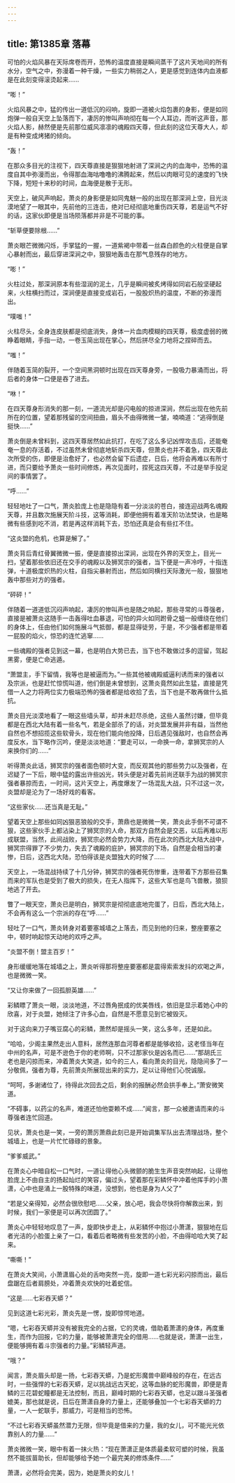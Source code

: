 ```yaml
---
---
---
```

title: 第1385章 落幕
---



可怕的火焰风暴在天际席卷而开，恐怖的温度直接是瞬间蒸干了这片天地间的所有水分，空气之中，弥漫着一种干燥，一些实力稍弱之人，更是感觉到连体内血液都是在此刻变得滚烫起来……

“嘭！”

火焰风暴之中，猛的传出一道低沉的闷响，旋即一道被火焰包裹的身影，便是如同炮弹一般自天空上坠落而下，凄厉的惨叫声响彻在每一个人耳边，而听这声音，那火焰人影，赫然便是先前那位威风凛凛的魂殿四天尊，但此刻的这位天尊大人，却是有种变成烤猪的倾向。

“轰！”

在那众多目光的注视下，四天尊直接是狠狠地射进了深涧之内的血海中，恐怖的温度自其中弥漫而出，令得那血海咕噜噜的沸腾起来，然后以肉眼可见的速度的飞快下降，短短十来秒的时间，血海便是散于无形。

天空上，破风声响起，萧炎的身影便是如同鬼魅一般的出现在那深涧上空，目光淡漠地望了一眼其中，先前他的三连击，绝对已经彻底地重伤四天尊，若是运气不好的话，这家伙即便是当场陨落都并非是不可能的事。

“斩草便要除根……”

萧炎眼芒微微闪烁，手掌猛的一握，一道紫褐中带着一丝森白颜色的火柱便是自掌心暴射而出，最后穿进深涧之中，狠狠地轰击在那气息残存的地方。

“嘭！”

火柱过处，那深涧原本有些湿润的泥土，几乎是瞬间被炙烤得如同岩石般坚硬起来，火柱横扫而过，深涧便是直接变成岩石，一股股炽热的温度，不断的弥漫而出。

“噗嗤！”

火柱尽头，全身连皮肤都是彻底消失，身体一片血肉模糊的四天尊，极度虚弱的微睁着眼睛，手指一动，一卷玉简出现在掌心，然后拼尽全力地将之捏碎而去。

“嗤！”

伴随着玉简的裂开，一个空间黑洞顿时出现在四天尊身旁，一股吸力暴涌而出，将后者的身体一口便是吞了进去。

“咻！”

在四天尊身形消失的那一刻，一道流光却是闪电般的掠进深涧，然后出现在他先前所在的位置，望着那残留的空间扭曲，眉头不由得微微一皱，喃喃道：“逃得倒是挺快……”

萧炎倒是未曾料到，这四天尊居然如此抗打，在吃了这么多记凶悍攻击后，还能奄奄一息的存活着，不过虽然未曾彻底地斩杀四天尊，但萧炎也并不着急，四天尊此次所受的伤，即便是治愈好了，也必然会留下后遗症，日后，他将会再难以有所寸进，而只要给予萧炎一些时间修炼，再次见面时，捏死这四天尊，不过是举手投足间的事情罢了。

“呼……”

轻轻地吐了一口气，萧炎脸庞上也是隐隐有着一分淡淡的苍白，接连迎战两名魂殿天尊，并且数次施展天阶斗技，这等消耗，即便他拥有着准天阶功法焚诀，也是略微有些感到吃不消，若是再这样消耗下去，恐怕还真是会有些扛不住。

“这炎盟的危机，也算是解了。”

萧炎背后青红骨翼微微一振，便是直接掠出深涧，出现在外界的天空上，目光一扫，望着那些依旧还在交手的魂殿以及狮冥宗的强者，当下便是一声冷哼，十指连弹，十道极度炽热的火柱，自指尖暴射而出，然后如同横扫天际激光一般，狠狠地轰中那些对方的强者。

“砰砰！”

伴随着一道道低沉闷声响起，凄厉的惨叫声也是随之响起，那些寻常的斗尊强者，直接是被萧炎这随手一击轰得吐血暴退，可怕的异火如同跗骨之蛆一般缠绕在他们的身体上，任由他们如何施展斗气抵御，都是显得徒劳，于是，不少强者都是带着一屁股的焰火，惊恐的连忙逃窜……

一些魂殿的强者见到这一幕，也是明白大势已去，当下也不敢做过多的逗留，驾起黑雾，便是亡命逃遁。

“萧盟主，手下留情，我等也是被逼而为。”一些其他被魂殿威逼利诱而来的强者以及宗派，也是赶忙惊慌叫道，他们倒是未曾想到，这萧炎竟然如此生猛，直接是凭借一人之力将两位实力极端恐怖的强者都是给收拾了去，当下也是不敢再做什么抵抗。

萧炎目光淡漠地看了一眼这些墙头草，却并未赶尽杀绝，这些人虽然讨嫌，但毕竟都是在西北大陆有着一些名气，若是全部杀了的话，对炎盟发展并非有益，当然他自然也不想招揽这些软骨头，现在他们能向他投降，日后遇见强敌时，也自然会再度反水，当下略作沉吟，便是淡淡地道：“要走可以，一命换一命，拿狮冥宗的人来换你们的……”

听得萧炎此话，狮冥宗的强者面色顿时大变，而反观其他的那些势力以及强者，在迟疑了一下后，眼中猛的露出许些凶光，转头便是对着先前尚还联手为战的狮冥宗强者暴掠而去，一时间，这片天空上，再度爆发了一场混乱大战，只不过这一次，炎盟却是沦为了一场好戏的看客。

“这些家伙……还当真是无耻。”

望着天空上那些如同凶狠恶狼般的交手，萧鼎也是微微一笑，萧炎此手倒不可谓不狠，这些家伙手上都沾染上了狮冥宗的人命，那双方自然会是交恶，以后再难以形成联盟，当然，此间战败，狮冥宗必然会势力大降，而在此次的西北大陆大战中，狮冥宗得罪了不少势力，失去了魂殿的庇护，狮冥宗的下场，自然是会相当的凄惨，日后，这西北大陆，恐怕得该是炎盟独大的时候了……

天空上，一场混战持续了十几分钟，狮冥宗的强者死伤惨重，连带着下方那些召集而来的军队也是受到了极大的损失，在无人指挥下，这些大军也是鸟飞兽散，狼狈地逃了开去。

瞥了一眼天空，萧炎已是明白，狮冥宗是彻彻底底地完蛋了，日后，西北大陆上，不会再有这么一个宗派的存在“呼……”

轻吐了一口气，萧炎转身对着要塞城墙之上落去，而见到他的归来，整座要塞之中，顿时响起惊天动地的欢呼之声。

“炎盟不倒！盟主百岁！”

身形缓缓地落在城墙之上，萧炎听得那将整座要塞都是震得索索发抖的欢喝之声，也是微微一笑。

“又让你来做了一回孤胆英雄……”

彩鳞瞟了萧炎一眼，淡淡地道，不过唇角抿成的优美唇线，依旧是显示着她心中的欣喜，对于炎盟，她倾注了许多心血，自然是不愿意见到它被毁灭。

对于这向来刀子嘴豆腐心的彩鳞，萧然却是摇头一笑，这么多年，还是如此。

“哈哈，少阁主果然走出人意料，居然连那血河尊者都是能够收拾，这老怪当年在中州的名声，可是不逊色于你的老师啊，只不过那家伙是凶名而已……”那胡氏三老也是闪掠而来，冲着萧炎大笑道，如今的三人，看向萧炎的目光，隐隐间多了一分敬佩，强者为尊，先前萧炎所展现出来的实力，足以让得他们心悦诚服。

“呵呵，多谢诸位了，待得此次回去之后，剩余的报酬必然会拱手奉上。”萧安微笑道。

“不碍事，以药尘的名声，难道还怕他耍赖不成……”闻言，那一众被邀请而来的斗尊强者连忙回道。

见状，萧炎也是一笑，一旁的萧厉萧鼎此刻已是开始调集军队出去清理战场，整个城墙上，也是一片忙忙碌碌的景象。

“爹爹威武。”

在萧炎心中暗自松一口气时，一道让得他心头微颤的脆生生声音突然响起，让得他脸庞上不由自主的扬起灿烂的笑容，偏过头，望着那在彩鳞怀中冲着他挥手的小萧潇，心中也是涌上一股特殊的味道，没想到，他也是身为人父了”

“若是父亲得知，必然会很欣慰吧……父亲，放心吧，我会尽快将你解救出来，到时候，我们一家便是可以再次团圆了。”

萧炎心中轻轻地叹息了一声，旋即快步走上，从彩鳞怀中抱过小萧潇，狠狠地在后者光洁的小脸蛋上亲了一口，看着后者略微有些发苦的小脸，不由得哈哈大笑了起来。

“嘶嘶！”

在萧炎大笑间，小萧潇眉心处的舌吻突然一亮，旋即一道七彩光彩闪掠而出，最后盘踞在后者肩膀处，冲着萧炎欢快的吐着蛇信。

“这是……七彩吞天蟒？”

见到这道七彩光彩，萧炎先是一愣，旋即惊愕地道。

“嗯，七彩吞天蟒并没有被我完全的占据，它的灵魂，借助着萧潇的身体，再度重生，而作为回报，它的力量，能够被萧潇完全的借用……也就是说，萧潇一出生，便能够拥有着斗宗强者的力量。”彩鳞轻声道。

“哦？”

闻言，萧炎眉头却是一扬，七彩吞天蟒，乃是蛇形魔兽中巅峰般的存在，在远古时，一些强悍的七彩吞天蟒，足以挑战远古天蛇，这等血脉的蛇形魔兽，即便是青鳞的三花碧蛇瞳都是无法控制，而且，巅峰时期的七彩吞天蟒，也足以跟斗圣强者媲美，那也就是说，日后在萧潇自身的力量上，还能够叠加一个七彩吞天蟒的力量，一人一蛇联手，那威力，可是相当的恐怖。

“不过七彩吞天蟒虽然潜力无限，但毕竟是借来的力量，我的女儿，可不能光光依靠别人的力量……”

萧炎微微一笑，眼中有着一抹火热：“现在萧潇正是体质最柔软可塑的时候，我虽然不能拔苗助长，但却能够给予她一个最完美的修炼条件……”

萧潇，必然将会完美，因为，她是萧炎的女儿！